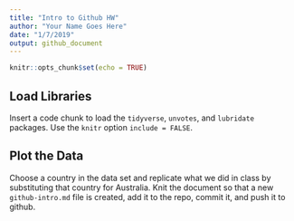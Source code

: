```yaml
---
title: "Intro to Github HW"
author: "Your Name Goes Here"
date: "1/7/2019"
output: github_document
---
```


```r
knitr::opts_chunk$set(echo = TRUE)
```

## Load Libraries

Insert a code chunk to load the `tidyverse`, `unvotes`, and `lubridate` packages.
Use the `knitr` option `include = FALSE`. 

## Plot the Data

Choose a country in the data set and replicate what we did in class by 
substituting that country for Australia. Knit the document so that a new
`github-intro.md` file is created, add it to the repo, commit it, and push it
to github. 